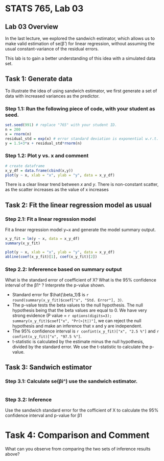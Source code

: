 # STATS 765, Lab 03

## Lab 03 Overview

In the last lecture, we explored the sandwich estimator, which allows us to make valid estimation of se(β̂ )
 for linear regression, without assuming the usual constant-variance of the residual errors.

This lab is to gain a better understanding of this idea with a simulated data set.

## Task 1: Generate data
To illustrate the idea of using sandwich estimator, we first generate a set of data with increased variances as the predictor.

### Step 1.1: Run the following piece of code, with your student as seed.

```r
set.seed(991) # replace "765" with your student ID.
n = 200  
x = rnorm(n)
residual_std = exp(x) # error standard deviation is exponential w.r.t. x values, 
y = 1.5+3*x + residual_std*rnorm(n)
```

### Step 1.2: Plot y vs. x and comment

```r
# create dataframe
x_y_df = data.frame(cbind(x,y))
plot(y ~ x, xlab = "x", ylab = "y", data = x_y_df)
```


There is a clear linear trend between $x$ and $y$.
There is non-constant scatter, as the scatter increases as the value of x increases

## Task 2: Fit the linear regression model as usual

### Step 2.1: Fit a linear regression model

Fit a linear regression model y~x and generate the model summary output.

```r
x_y_fit = lm(y ~ x, data = x_y_df)
summary(x_y_fit)

plot(y ~ x, xlab = "x", ylab = "y", data = x_y_df)
abline(coef(x_y_fit)[1], coef(x_y_fit)[2])
```

### Step 2.2: Infererence based on summary output

What is the standard error of coefficient of X? What is the 95% confidence interval of the β1^
? Interprete the p-value shown.

- Standard error for $\hat{\beta_1}$ is `r round(summary(x_y_fit)$coef["x", "Std. Error"], 3)`.\
- The p-value tests the beta values to the null hypothesis. The null hypothesis being that the beta values are equal to 0. We have very strong evidence (P value = `r options(digits=3); summary(x_y_fit)$coef["x", "Pr(>|t|)"]`, we can reject the null hypothesis and make an inference that x and y are independent.\
- The 95% confidence interval is `r confint(x_y_fit)["x", "2.5 %"]` and `r confint(x_y_fit)["x", "97.5 %"]`.\
- t-statistic is calculated by the estimate minus the null hypothesis, divided by the standard error. We use the t-statistic to calculate the p-value.\

## Task 3: Sandwich estimator

### Step 3.1: Calculate se(βi^) use the sandwich estimator.

```r

```

 
### Step 3.2: Inference

Use the sandwich standard error for the cofficient of X to calculate the 95% confidence interval and p-value for β1

# Task 4: Comparison and Comment

What can you observe from comparing the two sets of inference results above?



